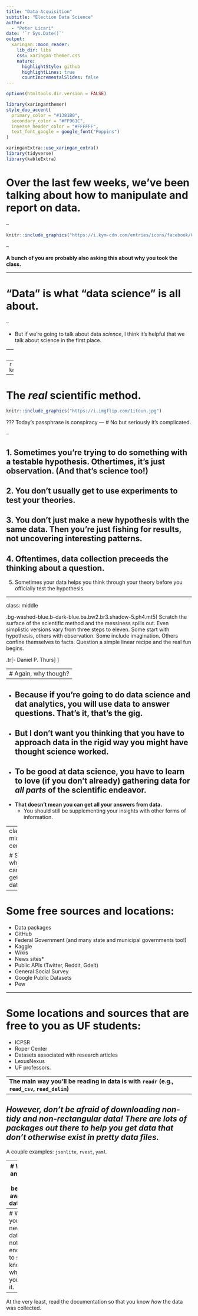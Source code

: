 ```yaml
---
title: "Data Acquisition"
subtitle: "Election Data Science"  
author: 
  - "Peter Licari"
date: '`r Sys.Date()`'
output:
  xaringan::moon_reader:
    lib_dir: libs
    css: xaringan-themer.css
    nature:
      highlightStyle: github
      highlightLines: true
      countIncrementalSlides: false
---
```


```r
options(htmltools.dir.version = FALSE)
```

```r
library(xaringanthemer)
style_duo_accent(
  primary_color = "#1381B0",
  secondary_color = "#FF961C",
  inverse_header_color = "#FFFFFF",
  text_font_google = google_font("Poppins")
)

xaringanExtra::use_xaringan_extra()
library(tidyverse)
library(kableExtra)
```

# Over the last few weeks, we've been talking about how to manipulate and report on data.

--

```r
knitr::include_graphics("https://i.kym-cdn.com/entries/icons/facebook/000/022/978/yNlQWRM.jpg")

```
--

**A bunch of you are probably also asking this about why you took the class.** 

---

# "Data" is what "data science" is all about.

--

* But if we're going to talk about data *science*, I think it's helpful that we talk about science in the first place.

---
# The scientific method.

--
```r
knitr::include_graphics("The_Scientific_Method.jpg")
```

---
# The *real* scientific method.

```r
knitr::include_graphics("https://i.imgflip.com/1itoun.jpg")
```
 ???
 Today's passphrase is conspiracy
---
# No but seriously it's complicated.

--


1. Sometimes you're trying to do something with a testable hypothesis. Othertimes, it's just observation. (And that's science too!)
--

2. You don't usually get to use experiments to test your theories.
--

3. You don't just make a new hypothesis with the same data. Then you're just fishing for results, not uncovering interesting patterns.
--

4. Oftentimes, data collection preceeds the thinking about a question.
--

5. Sometimes your data helps you think through your theory before you officially test the hypothesis.


---

class: middle

.bg-washed-blue.b--dark-blue.ba.bw2.br3.shadow-5.ph4.mt5[
Scratch the surface of the scientific method and the messiness spills out. Even simplistic versions vary from three steps to eleven. Some start with hypothesis, others with observation. Some include imagination. Others confine themselves to facts. Question a simple linear recipe and the real fun begins.

.tr[- Daniel P. Thurs]
] 

---
# Again, why though?
--

- Because if you're going to do data science and dat analytics, you will use data to answer questions. That's it, that's the gig.
--

- But I don't want you thinking that you have to approach data in the rigid way you might have thought science worked. 
--

- To be good at data science, you have to learn to love (if you don't already) gathering data for *all parts* of the scientific endeavor.
--

- **That doesn't mean you can get all your answers from data.** 
  - You should still be supplementing your insights with other forms of information.
  
---
class: middle, center

# So where can I get data?

---

# Some free sources and locations:
- Data packages
- GitHub
- Federal Government (and many state and municipal governments too!)
- Kaggle
- Wikis
- News sites\*
- Public APIs (Twitter, Reddit, Gdelt)
- General Social Survey
- Google Public Datasets
- Pew

---

# Some locations and sources that are free to you as UF students:
- ICPSR
- Roper Center
- Datasets associated with research articles
- LexusNexus
- UF professors.

---
**The main way you'll be reading in data is with `readr` (e.g., `read_csv`, `read_delim`)**
--

*However, don't be afraid of downloading non-tidy and non-rectangular data! There are lots of packages out there to help you get data that don't otherwise exist in pretty data files.*
--

A couple examples: `jsonlite`, `rvest`, `yaml`.

---
# Where and how to become aware of datasets.

- Read. Read a lot. Read a lot more.
- Twitter
- LinkedIn
- Dataisplural news letter.
- Google

---
# When you get new data, it's not enough to simply know where you got it.
--

At the very least, read the documentation so that you know *how* the data was collected.


